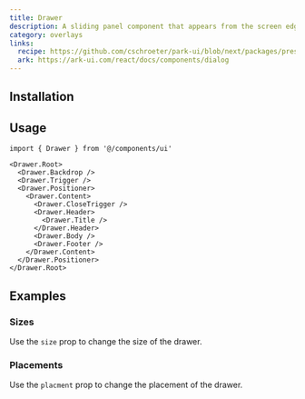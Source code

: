 ```yaml
---
title: Drawer
description: A sliding panel component that appears from the screen edge.
category: overlays
links:
  recipe: https://github.com/cschroeter/park-ui/blob/next/packages/preset/src/recipes/drawer.ts
  ark: https://ark-ui.com/react/docs/components/dialog
---
```


<ComponentExample name="basic" />

## Installation

<InstallationGuide />

## Usage

```tsx
import { Drawer } from '@/components/ui'
```

```tsx
<Drawer.Root>
  <Drawer.Backdrop />
  <Drawer.Trigger />
  <Drawer.Positioner>
    <Drawer.Content>
      <Drawer.CloseTrigger />
      <Drawer.Header>
        <Drawer.Title />
      </Drawer.Header>
      <Drawer.Body />
      <Drawer.Footer />
    </Drawer.Content>
  </Drawer.Positioner>
</Drawer.Root>
```

## Examples

### Sizes

Use the `size` prop to change the size of the drawer.

<ComponentExample name="sizes" />

### Placements

Use the `placment` prop to change the placement of the drawer.

<ComponentExample name="placements" />
